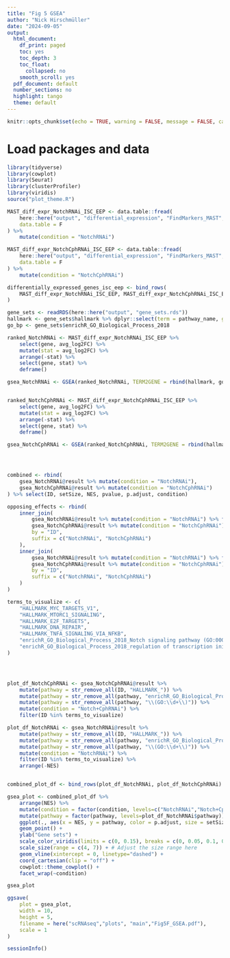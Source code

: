 ```yaml
---
title: "Fig 5 GSEA"
author: "Nick Hirschmüller"
date: "2024-09-05"
output:
  html_document:
    df_print: paged
    toc: yes
    toc_depth: 3
    toc_float:
      collapsed: no
    smooth_scroll: yes
  pdf_document: default
  number_sections: no
  highlight: tango
  theme: default
---
```


```r
knitr::opts_chunk$set(echo = TRUE, warning = FALSE, message = FALSE, cache = FALSE)
```

# Load packages and data

```r
library(tidyverse)
library(cowplot)
library(Seurat)
library(clusterProfiler)
library(viridis)
source("plot_theme.R")
```


```r
MAST_diff_expr_NotchRNAi_ISC_EEP <- data.table::fread(
    here::here("output", "differential_expression", "FindMarkers_MAST", "ISC_EEP", "NotchRNAi_vs_ctrl_ISC_EEP_MAST.tsv"),
    data.table = F
) %>%
    mutate(condition = "NotchRNAi")

MAST_diff_expr_NotchCphRNAi_ISC_EEP <- data.table::fread(
    here::here("output", "differential_expression", "FindMarkers_MAST", "ISC_EEP", "NotchCphRNAi_vs_ctrl_ISC_EEP_MAST.tsv"),
    data.table = F
) %>%
    mutate(condition = "NotchCphRNAi")

differentially_expressed_genes_isc_eep <- bind_rows(
    MAST_diff_expr_NotchRNAi_ISC_EEP, MAST_diff_expr_NotchCphRNAi_ISC_EEP
)
```


```r
gene_sets <- readRDS(here::here("output", "gene_sets.rds"))
hallmark <- gene_sets$hallmark %>% dplyr::select(term = pathway_name, genes = symbol)
go_bp <- gene_sets$enrichR_GO_Biological_Process_2018

ranked_NotchRNAi <- MAST_diff_expr_NotchRNAi_ISC_EEP %>%
    select(gene, avg_log2FC) %>%
    mutate(stat = avg_log2FC) %>%
    arrange(-stat) %>%
    select(gene, stat) %>%
    deframe()

gsea_NotchRNAi <- GSEA(ranked_NotchRNAi, TERM2GENE = rbind(hallmark, go_bp), pvalueCutoff = 0.15)


ranked_NotchCphRNAi <- MAST_diff_expr_NotchCphRNAi_ISC_EEP %>%
    select(gene, avg_log2FC) %>%
    mutate(stat = avg_log2FC) %>%
    arrange(-stat) %>%
    select(gene, stat) %>%
    deframe()

gsea_NotchCphRNAi <- GSEA(ranked_NotchCphRNAi, TERM2GENE = rbind(hallmark, go_bp), pvalueCutoff = 0.15)




combined <- rbind(
    gsea_NotchRNAi@result %>% mutate(condition = "NotchRNAi"),
    gsea_NotchCphRNAi@result %>% mutate(condition = "NotchCphRNAi")
) %>% select(ID, setSize, NES, pvalue, p.adjust, condition)

opposing_effects <- rbind(
    inner_join(
        gsea_NotchRNAi@result %>% mutate(condition = "NotchRNAi") %>% filter(NES > 0) %>% select(ID, setSize, NES, pvalue, p.adjust, condition),
        gsea_NotchCphRNAi@result %>% mutate(condition = "NotchCphRNAi") %>% filter(NES < 0) %>% select(ID, setSize, NES, pvalue, p.adjust, condition),
        by = "ID",
        suffix = c("NotchRNAi", "NotchCphRNAi")
    ),
    inner_join(
        gsea_NotchRNAi@result %>% mutate(condition = "NotchRNAi") %>% filter(NES < 0) %>% select(ID, setSize, NES, pvalue, p.adjust, condition),
        gsea_NotchCphRNAi@result %>% mutate(condition = "NotchCphRNAi") %>% filter(NES > 0) %>% select(ID, setSize, NES, pvalue, p.adjust, condition),
        by = "ID",
        suffix = c("NotchRNAi", "NotchCphRNAi")
    )
)

terms_to_visualize <- c(
    "HALLMARK_MYC_TARGETS_V1",
    "HALLMARK_MTORC1_SIGNALING",
    "HALLMARK_E2F_TARGETS",
    "HALLMARK_DNA_REPAIR",
    "HALLMARK_TNFA_SIGNALING_VIA_NFKB",
    "enrichR_GO_Biological_Process_2018_Notch signaling pathway (GO:0007219)",
    "enrichR_GO_Biological_Process_2018_regulation of transcription initiation from RNA polymerase II promoter (GO:0060260)"
)




plot_df_NotchCphRNAi <- gsea_NotchCphRNAi@result %>% 
    mutate(pathway = str_remove_all(ID, "HALLMARK_")) %>% 
    mutate(pathway = str_remove_all(pathway, "enrichR_GO_Biological_Process_2018_")) %>% 
    mutate(pathway = str_remove_all(pathway, "\\(GO:\\d+\\)")) %>% 
    mutate(condition = "Notch+CphRNAi") %>% 
    filter(ID %in% terms_to_visualize) 

plot_df_NotchRNAi <- gsea_NotchRNAi@result %>% 
    mutate(pathway = str_remove_all(ID, "HALLMARK_")) %>% 
    mutate(pathway = str_remove_all(pathway, "enrichR_GO_Biological_Process_2018_")) %>% 
    mutate(pathway = str_remove_all(pathway, "\\(GO:\\d+\\)")) %>% 
    mutate(condition = "NotchRNAi") %>% 
    filter(ID %in% terms_to_visualize) %>% 
    arrange(-NES)


combined_plot_df <- bind_rows(plot_df_NotchRNAi, plot_df_NotchCphRNAi)

gsea_plot <- combined_plot_df %>% 
    arrange(NES) %>%
    mutate(condition = factor(condition, levels=c("NotchRNAi","Notch+CphRNAi"))) %>% 
    mutate(pathway = factor(pathway, levels=plot_df_NotchRNAi$pathway)) %>% 
    ggplot(., aes(x = NES, y = pathway, color = p.adjust, size = setSize)) + 
    geom_point() + 
    ylab("Gene sets") + 
    scale_color_viridis(limits = c(0, 0.15), breaks = c(0, 0.05, 0.1, 0.15)) +  # Ensure 0.15 is included
    scale_size(range = c(4, 7)) + # Adjust the size range here
    geom_vline(xintercept = 0, linetype="dashed") +
    coord_cartesian(clip = "off") +
    cowplot::theme_cowplot() +
    facet_wrap(~condition)

gsea_plot

ggsave(
    plot = gsea_plot,
    width = 10,
    height = 5,
    filename = here("scRNAseq","plots", "main","Fig5F_GSEA.pdf"),
    scale = 1
)
```




```r
sessionInfo()
```

